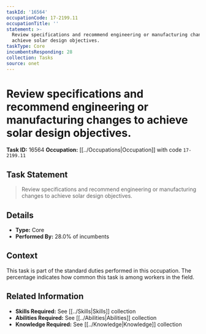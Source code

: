 ```yaml
---
taskId: '16564'
occupationCode: 17-2199.11
occupationTitle: ''
statement: >-
  Review specifications and recommend engineering or manufacturing changes to
  achieve solar design objectives.
taskType: Core
incumbentsResponding: 28
collection: Tasks
source: onet
---
```

# Review specifications and recommend engineering or manufacturing changes to achieve solar design objectives.

**Task ID:** 16564
**Occupation:** [[../Occupations|Occupation]] with code `17-2199.11`

## Task Statement

> Review specifications and recommend engineering or manufacturing changes to achieve solar design objectives.

## Details

- **Type:** Core
- **Performed By:** 28.0% of incumbents

## Context

This task is part of the standard duties performed in this occupation. The percentage indicates how common this task is among workers in the field.

## Related Information

- **Skills Required:** See [[../Skills|Skills]] collection
- **Abilities Required:** See [[../Abilities|Abilities]] collection
- **Knowledge Required:** See [[../Knowledge|Knowledge]] collection
